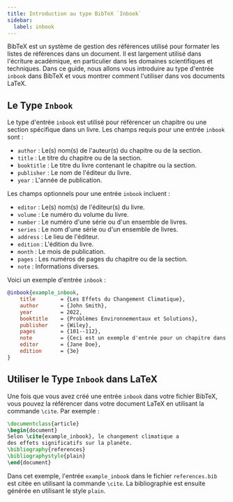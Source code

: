 ```yaml
---
title: Introduction au type BibTeX `Inbook`
sidebar:
  label: inbook
---
```



BibTeX est un système de gestion des références utilisé pour formater les listes de références dans un document. Il est largement utilisé dans l'écriture académique, en particulier dans les domaines scientifiques et techniques. Dans ce guide, nous allons vous introduire au type d'entrée `inbook` dans BibTeX et vous montrer comment l'utiliser dans vos documents LaTeX.

<CiteDrive/>

## Le Type `Inbook`

Le type d'entrée `inbook` est utilisé pour référencer un chapitre ou une section spécifique dans un livre. Les champs requis pour une entrée `inbook` sont :

-   `author` : Le(s) nom(s) de l'auteur(s) du chapitre ou de la section.
-   `title` : Le titre du chapitre ou de la section.
-   `booktitle` : Le titre du livre contenant le chapitre ou la section.
-   `publisher` : Le nom de l'éditeur du livre.
-   `year` : L'année de publication.

Les champs optionnels pour une entrée `inbook` incluent :

-   `editor` : Le(s) nom(s) de l'éditeur(s) du livre.
-   `volume` : Le numéro du volume du livre.
-   `number` : Le numéro d'une série ou d'un ensemble de livres.
-   `series` : Le nom d'une série ou d'un ensemble de livres.
-   `address` : Le lieu de l'éditeur.
-   `edition` : L'édition du livre.
-   `month` : Le mois de publication.
-   `pages` : Les numéros de pages du chapitre ou de la section.
-   `note` : Informations diverses.

Voici un exemple d'entrée `inbook` :

```bibtex
@inbook{example_inbook,
	title        = {Les Effets du Changement Climatique},
	author       = {John Smith},
	year         = 2022,
	booktitle    = {Problèmes Environnementaux et Solutions},
	publisher    = {Wiley},
	pages        = {101--112},
	note         = {Ceci est un exemple d'entrée pour un chapitre dans un livre.},
	editor       = {Jane Doe},
	edition      = {3e}
}
```

## Utiliser le Type `Inbook` dans LaTeX

Une fois que vous avez créé une entrée `inbook` dans votre fichier BibTeX, vous pouvez la référencer dans votre document LaTeX en utilisant la commande `\cite`. Par exemple :

```latex
\documentclass{article}  
\begin{document}  
Selon \cite{example_inbook}, le changement climatique a 
des effets significatifs sur la planète.  
\bibliography{references}
\bibliographystyle{plain} 
\end{document}
```

Dans cet exemple, l'entrée `example_inbook` dans le fichier `references.bib` est citée en utilisant la commande `\cite`. La bibliographie est ensuite générée en utilisant le style `plain`.